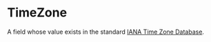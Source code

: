 # TimeZone

A field whose value exists in the standard
[IANA Time Zone Database](https://www.iana.org/time-zones).

